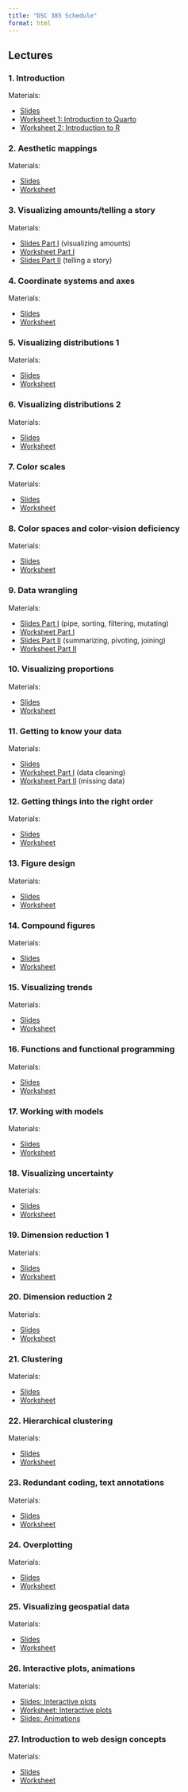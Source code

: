 ```yaml
---
title: "DSC 385 Schedule"
format: html
---
```


## Lectures

### 1. Introduction

<p class="nospace">Materials:</p>

- [Slides](slides/introduction.qmd)  
- [Worksheet 1: Introduction to Quarto](worksheets/intro-to-Quarto.qmd)
- [Worksheet 2: Introduction to R](worksheets/intro-to-R.qmd)

### 2. Aesthetic mappings

<p class="nospace">Materials:</p>

- [Slides](slides/aesthetic-mappings.qmd)  
- [Worksheet](worksheets/aesthetic-mappings.qmd)

### 3. Visualizing amounts/telling a story

<p class="nospace">Materials:</p>

- [Slides Part I](slides/visualizing-amounts.qmd) (visualizing amounts)
- [Worksheet Part I](worksheets/visualizing-amounts.qmd)
- [Slides Part II](slides/telling-a-story.qmd) (telling a story)

### 4. Coordinate systems and axes

<p class="nospace">Materials:</p>

- [Slides](slides/coordinate-systems-axes.qmd)  
- [Worksheet](worksheets/coordinate-systems-axes.qmd)

### 5. Visualizing distributions 1

<p class="nospace">Materials:</p>

- [Slides](slides/visualizing-distributions-1.qmd)  
- [Worksheet](worksheets/visualizing-distributions-1.qmd)

### 6. Visualizing distributions 2

<p class="nospace">Materials:</p>

- [Slides](slides/visualizing-distributions-2.qmd)  
- [Worksheet](worksheets/visualizing-distributions-2.qmd)

### 7. Color scales

<p class="nospace">Materials:</p>

- [Slides](slides/color-scales.qmd)  
- [Worksheet](worksheets/color-scales.qmd)

### 8. Color spaces and color-vision deficiency

<p class="nospace">Materials:</p>

- [Slides](slides/color-spaces.qmd)  
- [Worksheet](worksheets/color-selection.qmd)

### 9. Data wrangling

<p class="nospace">Materials:</p>

- [Slides Part I](slides/data-wrangling-1.qmd) (pipe, sorting, filtering, mutating)
- [Worksheet Part I](worksheets/data-wrangling-1.qmd)
- [Slides Part II](slides/data-wrangling-2.qmd) (summarizing, pivoting, joining)
- [Worksheet Part II](worksheets/data-wrangling-2.qmd)

### 10. Visualizing proportions

<p class="nospace">Materials:</p>

- [Slides](slides/visualizing-proportions.qmd)  
- [Worksheet](worksheets/visualizing-proportions.qmd)

### 11. Getting to know your data

<p class="nospace">Materials:</p>

- [Slides](slides/know-your-data.qmd)
- [Worksheet Part I](worksheets/know-your-data-1.qmd) (data cleaning)
- [Worksheet Part II](worksheets/know-your-data-2.qmd) (missing data)

### 12. Getting things into the right order

<p class="nospace">Materials:</p>

- [Slides](slides/getting-things-in-order.qmd)
- [Worksheet](worksheets/getting-things-in-order.qmd)

### 13. Figure design

<p class="nospace">Materials:</p>

- [Slides](slides/figure-design.qmd)
- [Worksheet](worksheets/figure-design.qmd)

### 14. Compound figures

<p class="nospace">Materials:</p>

- [Slides](slides/compound-figures.qmd)  
- [Worksheet](worksheets/compound-figures.qmd)

### 15. Visualizing trends

<p class="nospace">Materials:</p>

- [Slides](slides/visualizing-trends.qmd)  
- [Worksheet](worksheets/visualizing-trends.qmd)

### 16. Functions and functional programming

<p class="nospace">Materials:</p>

- [Slides](slides/functional-programming.qmd)  
- [Worksheet](worksheets/functional-programming.qmd)

### 17. Working with models

<p class="nospace">Materials:</p>

- [Slides](slides/working-with-models.qmd)  
- [Worksheet](worksheets/working-with-models.qmd)

### 18. Visualizing uncertainty

<p class="nospace">Materials:</p>

- [Slides](slides/visualizing-uncertainty.qmd)  
- [Worksheet](worksheets/visualizing-uncertainty.qmd)

### 19. Dimension reduction 1

<p class="nospace">Materials:</p>

- [Slides](slides/dimension-reduction-1.qmd)  
- [Worksheet](worksheets/dimension-reduction-1.qmd)

### 20. Dimension reduction 2

<p class="nospace">Materials:</p>

- [Slides](slides/dimension-reduction-2.qmd)  
- [Worksheet](worksheets/dimension-reduction-2.qmd)

### 21. Clustering

<p class="nospace">Materials:</p>

- [Slides](slides/clustering.qmd)  
- [Worksheet](worksheets/clustering.qmd)

### 22. Hierarchical clustering

<p class="nospace">Materials:</p>

- [Slides](slides/hierarchical-clustering.qmd)  
- [Worksheet](worksheets/hierarchical-clustering.qmd)

### 23. Redundant coding, text annotations

<p class="nospace">Materials:</p>

- [Slides](slides/redundant-coding.qmd)  
- [Worksheet](worksheets/redundant-coding.qmd)

### 24. Overplotting

<p class="nospace">Materials:</p>

- [Slides](slides/overplotting.qmd)  
- [Worksheet](worksheets/overplotting.qmd)

### 25. Visualizing geospatial data

<p class="nospace">Materials:</p>

- [Slides](slides/geospatial-data.qmd)  
- [Worksheet](worksheets/geospatial-data.qmd)

### 26. Interactive plots, animations

<p class="nospace">Materials:</p>

- [Slides: Interactive plots](slides/interactive-plots.qmd)  
- [Worksheet: Interactive plots](worksheets/interactive-plots.qmd)
- [Slides: Animations](slides/animations.qmd)  

### 27. Introduction to web design concepts

<p class="nospace">Materials:</p>

- [Slides](slides/web-design.qmd)  
- [Worksheet](slides/web-design-worksheet.qmd)

